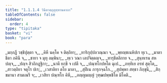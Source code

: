 ```yaml
---
title: "1.1.1.4 วินีตวตฺถุอุทฺทานคาถา"
tableOfContents: false
sidebar:
  order: 4
type: "tipitaka"
basket: "vi"
book: "para"
---
```



<DynamicBreadcrumb />

<Paragraph number="140" type="verses" book="para">
_มกฺกฏี วชฺชิปุตฺตา จ,_  
_คิหี นคฺโค จ ติตฺถิยา;_  
_ทาริกุปฺปลวณฺณา จ,_  
_พฺยญฺชเนหิปเร ทุเว._  

</Paragraph>

<Paragraph number="141" type="verses" book="para">
_มาตา ธีตา ภคินี จ,_  
_ชายา จ มุทุ ลมฺพินา;_  
_ทฺเว วณา เลปจิตฺตญฺจ,_  
_ทารุธีตลิกาย จ._  

</Paragraph>

<Paragraph number="142" type="verses" book="para">
_สุนฺทเรน สห ปญฺจ,_  
_ปญฺจ สิวถิกฏฺฐิกา;_  
_นาคี ยกฺขี จ เปตี จ,_  
_ปณฺฑโกปหโต ฉุเป._  

</Paragraph>

<Paragraph number="143" type="verses" book="para">
_ภทฺทิเย อรหํ สุตฺโต,_  
_สาวตฺถิยา จตุโร ปเร;_  
_เวสาลิยา ตโย มาลา,_  
_สุปิเน ภารุกจฺฉโก._  

</Paragraph>

<Paragraph number="144" type="verses" book="para">
_สุปพฺพา สทฺธา ภิกฺขุนี,_  
_สิกฺขมานา สามเณรี จ;_  
_เวสิยา ปณฺฑโก คิหี,_  
_อญฺญมญฺญํ วุฑฺฒปพฺพชิโต มิโคติ._
</Paragraph>